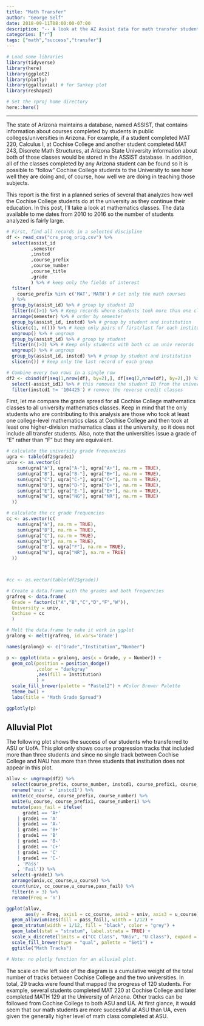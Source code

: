 ```yaml
---
title: "Math Transfer"
author: "George Self"
date: 2018-09-11T08:00:00-07:00
description: "-- A look at the AZ Assist data for math transfer students --"
categories: ["r"]
tags: ["math","success","transfer"]
---
```


```r
# Load some libraries
library(tidyverse)
library(here)
library(ggplot2)
library(plotly)
library(ggalluvial) # for Sankey plot
library(reshape2)

# Set the rproj home directory
here::here()
```

---
The state of Arizona maintains a database, named ASSIST, that contains information about courses completed by students in public colleges/universities in Arizona. For example, if a student completed MAT 220, Calculus I, at Cochise College and another student completed MAT 243, Discrete Math Structures, at Arizona State University information about both of those classes would be stored in the ASSIST database. In addition, all of the classes completed by any Arizona student can be found so it is possible to "follow" Cochise College students to the University to see how well they are doing and, of course, how well we are doing in teaching those subjects.

This report is the first in a planned series of several that analyzes how well the Cochise College students do at the university as they continue their education. In this post, I'll take a look at mathematics classes. The data available to me dates from 2010 to 2016 so the number of students analyzed is fairly large.

```r

# First, find all records in a selected discipline
df <- read_csv("crs_prog_orig.csv") %>%
  select(assist_id
         ,semester 
         ,instcd 
         ,course_prefix
         ,course_number 
         ,course_title
         ,grade 
         ) %>% # keep only the fields of interest
  filter(
    course_prefix %in% c('MAT','MATH') # Get only the math courses
  ) %>%
  group_by(assist_id) %>% # group by student ID
  filter(n()>1) %>% # Keep records where students took more than one class
  arrange(semester) %>% # order by semester
  group_by(assist_id, instcd) %>% # group by student and institution
  slice(c(1, n())) %>% # keep only pairs of first/last for each institution
  ungroup() %>% # ungroup
  group_by(assist_id) %>% # group by student
  filter(n()>3) %>% # Keep only students with both cc an univ records
  ungroup() %>% # ungroup
  group_by(assist_id, instcd) %>% # group by student and institution
  slice(n()) # keep only the last record of each group

# Combine every two rows in a single row
df2 <- cbind(df[seq(1,nrow(df), by=2),], df[seq(2,nrow(df), by=2),]) %>%
  select(-assist_id1) %>% # this removes the student ID from the university side of the row
  filter(instcd1 != '104425') # remove the reverse credit classes

```


First, let me compare the grade spread for all Cochise College mathematics classes to all university mathematics classes. Keep in mind that the only students who are contributing to this analysis are those who took at least one college-level mathematics class at Cochise College and then took at least one higher-division mathematics class at the university, so it does not include all transfer students. Also, note that the universities issue a grade of "E" rather than "F" but they are equivalent.

```r

# calculate the university grade frequencies
ugra <- table(df2$grade1)
univ <- as.vector(c(
    sum(ugra["A"], ugra["A-"], ugra["A+"], na.rm = TRUE),
    sum(ugra["B"], ugra["B-"], ugra["B+"], na.rm = TRUE),
    sum(ugra["C"], ugra["C-"], ugra["C+"], na.rm = TRUE),
    sum(ugra["D"], ugra["D-"], ugra["D+"], na.rm = TRUE),
    sum(ugra["E"], ugra["E-"], ugra["E+"], na.rm = TRUE),
    sum(ugra["W"], ugra["NG"], ugra["NR"], na.rm = TRUE)
  ))

# calculate the cc grade frequencies
cc <- as.vector(c(
    sum(ugra["A"], na.rm = TRUE),
    sum(ugra["B"], na.rm = TRUE),
    sum(ugra["C"], na.rm = TRUE),
    sum(ugra["D"], na.rm = TRUE),
    sum(ugra["E"], ugra["F"], na.rm = TRUE),
    sum(ugra["W"], ugra["NR"], na.rm = TRUE)
  ))



#cc <- as.vector(table(df2$grade))

# Create a data.frame with the grades and both frequencies
grafreq <- data.frame(
  Grade = factor(c("A","B","C","D","F","W")),
  University = univ,
  Cochise = cc
  )

# Melt the data.frame to make it work in ggplot
gralong <- melt(grafreq, id.vars='Grade') 

names(gralong) <- c("Grade","Institution","Number")

p <- ggplot(data = gralong, aes(x = Grade, y = Number)) +
  geom_col(position = position_dodge()
           ,color = "darkgray"
           ,aes(fill = Institution)
           ) +
  scale_fill_brewer(palette = "Pastel2") + #Color Brewer Palette
  theme_bw() +
  labs(title = "Math Grade Spread")

ggplotly(p)


```


## Alluvial Plot

The following plot shows the success of our students who transferred to ASU or UofA. This plot only shows course progression tracks that included more than three students and since no single track between Cochise College and NAU has more than three students that institution does not appear in this plot.

```r

alluv <- ungroup(df2) %>% 
  select(course_prefix, course_number, instcd1, course_prefix1, course_number1, grade1) %>%
  rename('univ' = 'instcd1') %>%
  unite(cc_course, course_prefix, course_number) %>%
  unite(u_course, course_prefix1, course_number1) %>%
  mutate(pass_fail = ifelse(
      grade1 == 'A+' 
    | grade1 == 'A' 
    | grade1 == 'A-' 
    | grade1 == 'B+' 
    | grade1 == 'B' 
    | grade1 == 'B-' 
    | grade1 == 'C+'
    | grade1 == 'C'
    | grade1 == 'C-'
    , 'Pass'
    , 'Fail')) %>%
  select(-grade1) %>%
  arrange(univ,cc_course,u_course) %>%
  count(univ, cc_course,u_course,pass_fail) %>%
  filter(n > 3) %>%
  rename(Freq = 'n')

ggplot(alluv,
       aes(y = Freq, axis1 = cc_course, axis2 = univ, axis3 = u_course)) +
  geom_alluvium(aes(fill = pass_fail), width = 1/12) +
  geom_stratum(width = 1/12, fill = "black", color = "grey") +
  geom_label(stat = "stratum", label.strata = TRUE) +
  scale_x_discrete(limits = c("CC Class", "Univ", "U Class"), expand = c(.05, .05)) +
  scale_fill_brewer(type = "qual", palette = "Set1") +
  ggtitle("Math Tracks")

# Note: no plotly function for an alluvial plot.

```


The scale on the left side of the diagram is a cumulative weight of the total number of tracks between Cochise College and the two universities. In total, 29 tracks were found that mapped the progress of 120 students. For example, several students completed MAT 220 at Cochise College and later completed MATH 129 at the University of Arizona. Other tracks can be followed from Cochise College to both ASU and UA. At first glance, it would seem that our math students are more successful at ASU than UA, even given the generally higher level of math class completed at ASU.